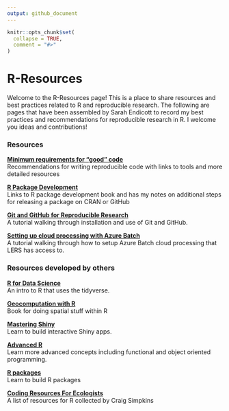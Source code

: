```yaml
---
output: github_document
---
```


<!-- README.md is generated from README.Rmd. Please edit that file -->

```r
knitr::opts_chunk$set(
  collapse = TRUE,
  comment = "#>"
)
```

# R-Resources

<!-- badges: start -->

<!-- badges: end -->

Welcome to the R-Resources page! This is a place to share resources and best practices related to R and reproducible research. The following are pages that have been assembled by Sarah Endicott to record my best practices and recommendations for reproducible research in R. I welcome you ideas and contributions!

### Resources

[**Minimum requirements for "good" code**](https://landscitech.github.io/R-Resources/articles/good_code.html)\
Recommendations for writing reproducible code with links to tools and more detailed resources

[**R Package Development**](https://landscitech.github.io/R-Resources/articles/package_development.html)\
Links to R package development book and has my notes on additional steps for releasing a package on CRAN or GitHub

[**Git and GitHub for Reproducible Research**](https://landscitech.github.io/Github_tutorial/)\
A tutorial walking through installation and use of Git and GitHub.

[**Setting up cloud processing with Azure Batch**](https://landscitech.github.io/cloudDemo/articles/cloudSetup.html)\
A tutorial walking through how to setup Azure Batch cloud processing that LERS has access to.

### Resources developed by others

[**R for Data Science**](https://r4ds.had.co.nz/)\
An intro to R that uses the tidyverse.

[**Geocomputation with R**](https://geocompr.robinlovelace.net/)\
Book for doing spatial stuff within R

[**Mastering Shiny**](https://mastering-shiny.org/)\
Learn to build interactive Shiny apps.

[**Advanced R**](https://adv-r.hadley.nz/)\
Learn more advanced concepts including functional and object oriented programming.

[**R packages**](https://r-pkgs.org/index.html)\
Learn to build R packages

[**Coding Resources For Ecologists**](https://csim063.github.io/Coding_Resources/)\
A list of resources for R collected by Craig Simpkins
